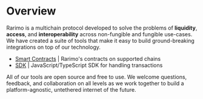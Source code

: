 ---
---

# Overview

Rarimo is a multichain protocol developed to solve the problems of **liquidity**, **access**, and **interoperability** across non-fungible and fungible use-cases.
We have created a suite of tools that make it easy to build ground-breaking integrations on top of our technology.

- [Smart Contracts](./smart-contracts) | Rarimo's contracts on supported chains
- [SDK](./sdk) | JavaScript/TypeScript SDK for handling transactions

All of our tools are open source and free to use.
We welcome questions, feedback, and collaboration on all levels as we work together to build a platform-agnostic, untethered internet of the future.
